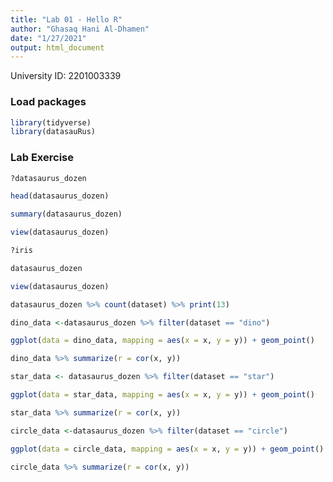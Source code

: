 ```yaml
---
title: "Lab 01 - Hello R"
author: "Ghasaq Hani Al-Dhamen"
date: "1/27/2021"
output: html_document
---
```


University ID: 2201003339

### Load packages

```r
library(tidyverse) 
library(datasauRus)
```


### Lab Exercise

```r
?datasaurus_dozen
```

```r
head(datasaurus_dozen)
```

```r
summary(datasaurus_dozen)
```

```r
view(datasaurus_dozen)
```

```r
?iris
```

```r
datasaurus_dozen
```

```r
view(datasaurus_dozen)
```

```r
datasaurus_dozen %>% count(dataset) %>% print(13)
```

```r
dino_data <-datasaurus_dozen %>% filter(dataset == "dino")
```

```r
ggplot(data = dino_data, mapping = aes(x = x, y = y)) + geom_point()
```

```r
dino_data %>% summarize(r = cor(x, y))
```

```r
star_data <- datasaurus_dozen %>% filter(dataset == "star")
```

```r
ggplot(data = star_data, mapping = aes(x = x, y = y)) + geom_point()
```

```r
star_data %>% summarize(r = cor(x, y))
```

```r
circle_data <-datasaurus_dozen %>% filter(dataset == "circle")
```

```r
ggplot(data = circle_data, mapping = aes(x = x, y = y)) + geom_point()
```

```r
circle_data %>% summarize(r = cor(x, y))
```



